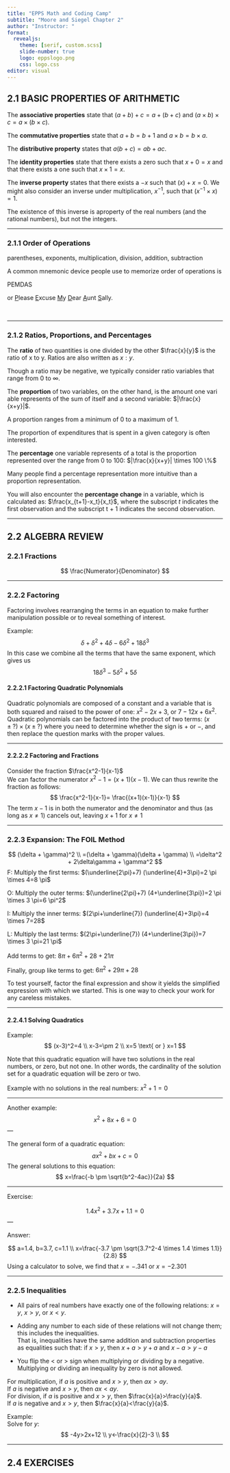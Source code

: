 ```yaml
---
title: "EPPS Math and Coding Camp"
subtitle: "Moore and Siegel Chapter 2"
author: "Instructor: "
format: 
  revealjs:
    theme: [serif, custom.scss]
    slide-number: true
    logo: eppslogo.png
    css: logo.css
editor: visual
---
```


## 2.1 BASIC PROPERTIES OF ARITHMETIC

The **associative properties** state that $(a+b)+c = a+(b+c)$ and $(a \times b) \times c = a \times (b \times c)$.

The **commutative properties** state that $a+b=b+1$ and $a \times b=b \times a$.

The **distributive property** states that $a(b+c)=ab+ac$.

The **identity properties** state that there exists a zero such that $x+0=x$ and that there exists a one such that $x \times 1 =x$.

The **inverse property** states that there exists a $-x$ such that $(x)+x=0$. We might also consider an inverse under multiplication, $x^{-1}$, such that $(x^{-1} \times x) = 1$. <br>

The existence of this inverse is aproperty of the real numbers (and the rational numbers), but not the integers.

------------------------------------------------------------------------

### 2.1.1 Order of Operations

parentheses, exponents, multiplication, division, addition, subtraction <br>

A common mnemonic device people use to memorize order of operations is <br>

PEMDAS <br>

or <u>P</u>lease <u>E</u>xcuse <u>M</u>y <u>D</u>ear <u>A</u>unt <u>S</u>ally.

<br>

------------------------------------------------------------------------

### 2.1.2 Ratios, Proportions, and Percentages

The **ratio** of two quantities is one divided by the other $\frac{x}{y}$ is the ratio of x to y. Ratios are also written as $x:y$. <br>

Though a ratio may be negative, we typically consider ratio variables that range from $0$ to $\infty$. <br>

The **proportion** of two variables, on the other hand, is the amount one vari able represents of the sum of itself and a second variable: $|\frac{x}{x+y}|$. <br>

A proportion ranges from a minimum of $0$ to a maximum of $1$. <br>

The proportion of expenditures that is spent in a given category is often interested. <br>

The **percentage** one variable represents of a total is the proportion represented over the range from $0$ to $100$: $|\frac{x}{x+y}| \times 100 \%$ <br>

Many people find a percentage representation more intuitive than a proportion representation. <br>

You will also encounter the **percentage change** in a variable, which is calculated as: $\frac{x_{t+1}-x_t}{x_t}$, where the subscript $t$ indicates the first observation and the subscript t + 1 indicates the second observation.

------------------------------------------------------------------------

## 2.2 ALGEBRA REVIEW

### 2.2.1 Fractions

$$ 
\frac{Numerator}{Denominator}
$$

------------------------------------------------------------------------

### 2.2.2 Factoring

Factoring involves rearranging the terms in an equation to make further manipulation possible or to reveal something of interest. <br>

Example:<br> $$ \delta+\delta^2+4\delta-6\delta^2+18\delta^3$$ In this case we combine all the terms that have the same exponent, which gives us $$ 18\delta^3-5\delta^2+5\delta$$

#### 2.2.2.1 Factoring Quadratic Polynomials

Quadratic polynomials are composed of a constant and a variable that is both squared and raised to the power of one: $x^2-2x+3$, or $7-12x+6x^2$. Quadratic polynomials can be factored into the product of two terms: $(x \pm ?) \times (x \pm ?)$ where you need to determine whether the sign is $+$ or $-$, and then replace the question marks with the proper values.

------------------------------------------------------------------------

#### 2.2.2.2 Factoring and Fractions

Consider the fraction $\frac{x^2-1}{x-1}$ <br> We can factor the numerator $x^2-1=(x+1)(x-1)$. We can thus rewrite the fraction as follows: $$
\frac{x^2-1}{x-1}=
\frac{(x+1)(x-1)}{x-1}
$$ The term $x-1$ is in both the numerator and the denominator and thus (as long as $x\neq 1$) cancels out, leaving $x+1$ for $x \neq 1$

------------------------------------------------------------------------

### 2.2.3 Expansion: The FOIL Method

$$
(\delta + \gamma)^2 \\
=(\delta + \gamma)(\delta + \gamma) \\
=\delta^2 + 2\delta\gamma + \gamma^2
$$ F: Multiply the first terms: $(\underline{2\pi}+7) (\underline{4}+3\pi)=2 \pi \times 4=8 \pi$ <br>

O: Multiply the outer terms: $(\underline{2\pi}+7) (4+\underline{3\pi})=2 \pi \times 3 \pi=6 \pi^2$ <br>

I: Multiply the inner terms: $(2\pi+\underline{7}) (\underline{4}+3\pi)=4 \times 7=28$ <br>

L: Multiply the last terms: $(2\pi+\underline{7}) (4+\underline{3\pi})=7 \times 3 \pi=21 \pi$ <br>

Add terms to get: $8\pi+6\pi^2+28+21\pi$ <br>

Finally, group like terms to get: $6\pi^2+29\pi+28$ <br>

To test yourself, factor the final expression and show it yields the simplified expression with which we started. This is one way to check your work for any careless mistakes.

------------------------------------------------------------------------

#### 2.2.4.1 Solving Quadratics

Example: $$
(x-3)^2=4 \\
x-3=\pm 2 \\
x=5 \text{ or } x=1
$$

Note that this quadratic equation will have two solutions in the real numbers, or zero, but not one. In other words, the cardinality of the solution set for a quadratic equation will be zero or two. <br>

Example with no solutions in the real numbers: $x^2+1=0$ <br>

------------------------------------------------------------------------

Another example: $$
x^2+8x+6=0
$$ ---

The general form of a quadratic equation: <br> $$
ax^2+bx+c=0
$$ The general solutions to this equation: $$
x=\frac{-b \pm \sqrt{b^2-4ac}}{2a}
$$

------------------------------------------------------------------------

Exercise:

$$
1.4x^2+3.7x+1.1=0   
$$ ---

Answer:

$$
a=1.4, b=3.7, c=1.1 \\
x=\frac{-3.7 \pm \sqrt{3.7^2-4 \times 1.4 \times 1.1}}{2.8}
$$ Using a calculator to solve, we find that $x=-.341 \text{ or } x=-2.301$

------------------------------------------------------------------------

### 2.2.5 Inequalities

-   All pairs of real numbers have exactly one of the following relations: $x=y$, $x>y$, or $x<y$.

-   Adding any number to each side of these relations will not change them; this includes the inequalities.<br> That is, inequalities have the same addition and subtraction properties as equalities such that: if $x>y$, then $x+a>y+a$ and $x-a>y-a$

-   You flip the $<$ or $>$ sign when multiplying or dividing by a negative. Multiplying or dividing an inequality by zero is not allowed.

For multiplication, if $a$ is positive and $x>y$, then $ax>ay$. <br> If $a$ is negative and $x>y$, then $ax<ay$. <br> For division, if $a$ is positive and $x>y$, then $\frac{x}{a}>\frac{y}{a}$. <br> If $a$ is negative and $x>y$, then $\frac{x}{a}<\frac{y}{a}$. <br>

Example: <br> Solve for $y$: <br> $$
-4y>2x+12 \\
y<-\frac{x}{2}-3 \\
$$

------------------------------------------------------------------------

## 2.4 EXERCISES
